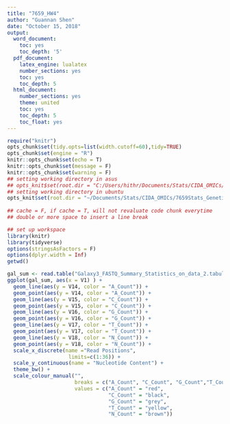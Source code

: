 ```yaml
---
title: "7659_HW4"
author: "Guannan Shen"
date: "October 15, 2018"
output: 
  word_document:
    toc: yes
    toc_depth: '5'
  pdf_document:
    latex_engine: lualatex
    number_sections: yes
    toc: yes
    toc_depth: 5
  html_document:
    number_sections: yes
    theme: united
    toc: yes
    toc_depth: 5
    toc_float: yes
---
```


```r
require("knitr")
opts_chunk$set(tidy.opts=list(width.cutoff=60),tidy=TRUE)
opts_chunk$set(engine = "R")
knitr::opts_chunk$set(echo = T)
knitr::opts_chunk$set(message = F)
knitr::opts_chunk$set(warning = F)
## setting working directory in asus 
## opts_knit$set(root.dir = "C:/Users/hithr/Documents/Stats/CIDA_OMICs/7659Stats_Genetics/HW4/")
## setting working directory in ubuntu
opts_knit$set(root.dir = "~/Documents/Stats/CIDA_OMICs/7659Stats_Genetics/HW4/")
                                                 
## cache = F, if cache = T, will not revaluate code chunk everytime
## double or more space to insert a line break
```


```r
## set up workspace
library(knitr)
library(tidyverse)
options(stringsAsFactors = F)
options(dplyr.width = Inf)
getwd()
```

```r
gal_sum <- read.table("Galaxy3_FASTQ_Summary_Statistics_on_data_2.tabular")
ggplot(gal_sum, aes(x = V1) ) +
  geom_line(aes(y = V14, color = "A_Count")) +
  geom_point(aes(y = V14, color = "A_Count")) + 
  geom_line(aes(y = V15, color = "C_Count")) +
  geom_point(aes(y = V15, color = "C_Count")) +
  geom_line(aes(y = V16, color = "G_Count")) +
  geom_point(aes(y = V16, color = "G_Count")) +
  geom_line(aes(y = V17, color = "T_Count")) +
  geom_point(aes(y = V17, color = "T_Count")) +
  geom_line(aes(y = V18, color = "N_Count")) +
  geom_point(aes(y = V18, color = "N_Count")) +
  scale_x_discrete(name ="Read Positions", 
                    limits=c(1:36)) +
  scale_y_continuous(name = "Nucleotide Content") +
  theme_bw() +
  scale_colour_manual("", 
                      breaks = c("A_Count", "C_Count", "G_Count","T_Count","N_Count"),
                      values = c("A_Count" = "red", 
                                 "C_Count" = "black", 
                                 "G_Count" = "grey",
                                 "T_Count" = "yellow", 
                                 "N_Count" = "brown"))
  

```
